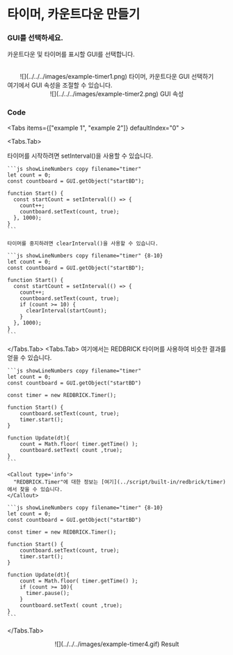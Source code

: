 
# 타이머, 카운트다운 만들기

<Steps>

### GUI를 선택하세요.

카운트다운 및 타이머를 표시할 GUI를 선택합니다.

<br />
<center>
  ![](../../../images/example-timer1.png) 타이머, 카운트다운 GUI 선택하기
</center>

<Callout type="info">
  여기에서 GUI 속성을 조절할 수 있습니다.
  <br />
  <center>![](../../../images/example-timer2.png) GUI 속성</center>
</Callout>

### Code

<Tabs items={["example 1", "example 2"]} defaultIndex="0" >

  <Tabs.Tab>
    
타이머를 시작하려면 setInterval()을 사용할 수 있습니다.

    ```js showLineNumbers copy filename="timer"
    let count = 0;
    const countboard = GUI.getObject("startBD");

    function Start() {
      const startCount = setInterval(() => {
        count++;
        countboard.setText(count, true);
      }, 1000);
    }
    ```

    타이머를 중지하려면 clearInterval()을 사용할 수 있습니다.

    ```js showLineNumbers copy filename="timer" {8-10}
    let count = 0;
    const countboard = GUI.getObject("startBD");

    function Start() {
      const startCount = setInterval(() => {
        count++;
        countboard.setText(count, true);
        if (count >= 10) {
          clearInterval(startCount);
        }
      }, 1000);
    }
    ```

  </Tabs.Tab>
  <Tabs.Tab>
    여기에서는 REDBRICK 타이머를 사용하여 비슷한 결과를 얻을 수 있습니다.

    ```js showLineNumbers copy filename="timer"
    let count = 0;
    const countboard = GUI.getObject("startBD")

    const timer = new REDBRICK.Timer();

    function Start() {
        countboard.setText(count, true);
        timer.start();
    }

    function Update(dt){
        count = Math.floor( timer.getTime() );
        countboard.setText( count ,true);
    }
    ```

    <Callout type='info'>
      "REDBRICK.Timer"에 대한 정보는 [여기](../script/built-in/redbrick/timer)에서 찾을 수 있습니다.
    </Callout>

    ```js showLineNumbers copy filename="timer" {8-10}
    let count = 0;
    const countboard = GUI.getObject("startBD")

    const timer = new REDBRICK.Timer();

    function Start() {
        countboard.setText(count, true);
        timer.start();
    }

    function Update(dt){
        count = Math.floor( timer.getTime() );
        if (count >= 10){
          timer.pause();
        }
        countboard.setText( count ,true);
    }
    ```

  </Tabs.Tab>
</Tabs>
<br />
<center>
  ![](../../../images/example-timer4.gif) Result
</center>
</Steps>
